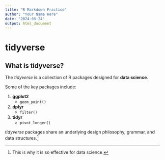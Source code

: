 ```yaml
---
title: "R Markdown Practice"
author: "Your Name Here"
date: "2024-08-24"
output: html_document
---
```


# tidyverse

## What is tidyverse?

The *tidyverse* is a collection of R packages designed for **data science**.

Some of the key packages include:

1. **ggplot2**
   - `geom_point()`
2. **dplyr**
   - `filter()`
3. **tidyr**
   - `pivot_longer()`

*tidyverse* packages share an underlying design philosophy, grammar, and data structures.[^1]

[^1]: This is why it is so effective for data science.

